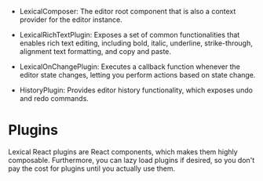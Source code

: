 - LexicalComposer: The editor root component that is also a context provider for the editor instance.

- LexicalRichTextPlugin: Exposes a set of common functionalities that enables rich text editing, including bold, italic, underline, strike-through, alignment text formatting, and copy and paste.

- LexicalOnChangePlugin: Executes a callback function whenever the editor state changes, letting you perform actions based on state change.

- HistoryPlugin: Provides editor history functionality, which exposes undo and redo commands.

# Plugins
Lexical React plugins are React components, which makes them
highly composable. Furthermore, you can lazy load plugins if
desired, so you don't pay the cost for plugins until you
actually use them.